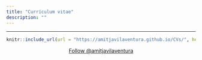 ```yaml
---
title: "Currículum vitae"
description: ""
---
```


<style>
    p {text-align: justify;}
</style>

<head>
  <!-- Place this tag in your head or just before your close body tag. -->
  <script async defer src="https://buttons.github.io/buttons.js"></script>
</head>

---

```r
knitr::include_url(url = "https://amitjavilaventura.github.io/CVs/", height = "800px")
```


<center>
<!-- Follow me button -->
<a class="github-button" href="https://github.com/amitjavilaventura" data-size="large" data-show-count="true" aria-label="Follow @amitjavilaventura on GitHub">Follow @amitjavilaventura</a>
</center>